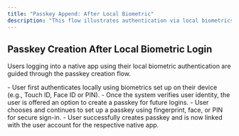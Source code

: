 ```yaml
---
title: "Passkey Append: After Local Biometric"
description: "This flow illustrates authentication via local biometrics, such as fingerprint or facial recognition. This process ties the new device or authentication method to the user's existing account to enable future passwordless login."
---
```



## Passkey Creation After Local Biometric Login

Users logging into a native app using their local biometric authentication are guided through the passkey creation flow.

<Tabs>
<Tab title="iOS">
    <ToolingFrame 
        imageURL="/images/authentication-flow/native-app/append-after-local-biometric-ios-native.png"
        caption="Native: iOS passkey append after local biometric authentication"
        imageName="append-after-local-biometric-ios-native.png"
    />
</Tab>

  <Tab title="Android">
    <ToolingFrame 
        imageURL="/images/authentication-flow/native-app/append-after-local-biometric-android-native.png"
        caption="Native: Android passkey append after local biometric authentication"
        imageName="append-after-local-biometric-android-native.png"
    />
  </Tab>
</Tabs>

<Steps>
     <Step title="Login app using local biometric, followed by passkey append">
        - User first authenticates locally using biometrics set up on their device (e.g., Touch ID, Face ID or PIN).
    </Step>
    <Step title="Passkey append process initiates">
        - Once the system verifies user identity, the user is offered an option to create a passkey for future logins.
    </Step>
    <Step title="OS-native biometric modal appears">
        - User chooses and continues to set up a passkey using fingerprint, face, or PIN for secure sign-in.
    </Step>
    <Step title="Passkey creation successful">
        - User successfully creates passkey and is now linked with the user account for the respective native app.
    </Step>

</Steps>
